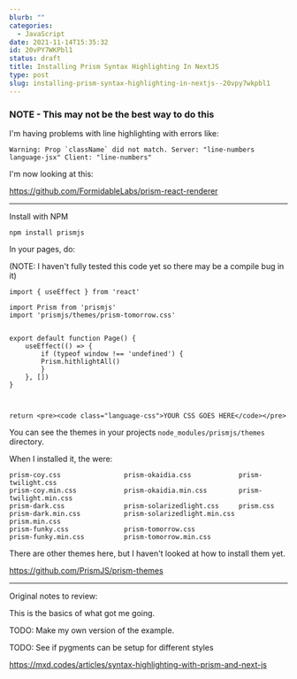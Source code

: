 ```yaml
---
blurb: ""
categories:
  - JavaScript
date: 2021-11-14T15:35:32
id: 20vPY7WKPbl1
status: draft
title: Installing Prism Syntax Highlighting In NextJS
type: post
slug: installing-prism-syntax-highlighting-in-nextjs--20vpy7wkpbl1
---
```



### NOTE - This may not be the best way to do this

I'm having problems with line highlighting with errors like:

```
Warning: Prop `className` did not match. Server: "line-numbers language-jsx" Client: "line-numbers"
```

I'm now looking at this:

https://github.com/FormidableLabs/prism-react-renderer



---


Install with NPM

```
npm install prismjs
```

In your pages, do:

(NOTE: I haven't fully tested this code yet so there may be a compile bug in it)


```
import { useEffect } from 'react'

import Prism from 'prismjs'
import 'prismjs/themes/prism-tomorrow.css'


export default function Page() {
    useEffect(() => {
        if (typeof window !== 'undefined') {
        Prism.hithlightAll()
        }
    }, [])
}



return <pre><code class="language-css">YOUR CSS GOES HERE</code></pre>
```

You can see the themes in your projects `node_modules/prismjs/themes` directory. 

When I installed it, the were:

```
prism-coy.css                prism-okaidia.css            prism-twilight.css
prism-coy.min.css            prism-okaidia.min.css        prism-twilight.min.css
prism-dark.css               prism-solarizedlight.css     prism.css
prism-dark.min.css           prism-solarizedlight.min.css prism.min.css
prism-funky.css              prism-tomorrow.css
prism-funky.min.css          prism-tomorrow.min.css
```



There are other themes here, but I haven't looked at how to install them yet. 

https://github.com/PrismJS/prism-themes





--- 

Original notes to review: 

This is the basics of what got me going. 

TODO: Make my own version of the example.

TODO: See if pygments can be setup for different styles

https://mxd.codes/articles/syntax-highlighting-with-prism-and-next-js

